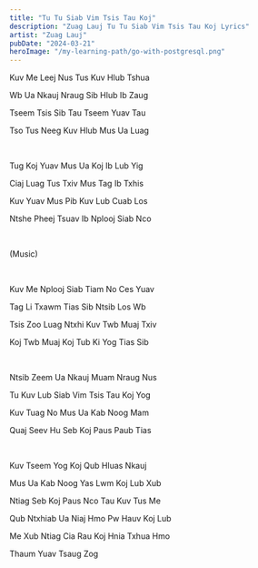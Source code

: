 ```yaml
---
title: "Tu Tu Siab Vim Tsis Tau Koj"
description: "Zuag Lauj Tu Tu Siab Vim Tsis Tau Koj Lyrics"
artist: "Zuag Lauj"
pubDate: "2024-03-21"
heroImage: "/my-learning-path/go-with-postgresql.png"
---
```


Kuv Me Leej Nus Tus Kuv Hlub Tshua

Wb Ua Nkauj Nraug Sib Hlub Ib Zaug

Tseem Tsis Sib Tau Tseem Yuav Tau

Tso Tus Neeg Kuv Hlub Mus Ua Luag

<br />

Tug Koj Yuav Mus Ua Koj Ib Lub Yig

Ciaj Luag Tus Txiv Mus Tag Ib Txhis

Kuv Yuav Mus Pib Kuv Lub Cuab Los

Ntshe Pheej Tsuav Ib Nplooj Siab Nco

<br />

(Music)

<br />

Kuv Me Nplooj Siab Tiam No Ces Yuav

Tag Li Txawm Tias Sib Ntsib Los Wb

Tsis Zoo Luag Ntxhi Kuv Twb Muaj Txiv

Koj Twb Muaj Koj Tub Ki Yog Tias Sib

<br />

Ntsib Zeem Ua Nkauj Muam Nraug Nus

Tu Kuv Lub Siab Vim Tsis Tau Koj Yog

Kuv Tuag No Mus Ua Kab Noog Mam

Quaj Seev Hu Seb Koj Paus Paub Tias

<br />

Kuv Tseem Yog Koj Qub Hluas Nkauj

Mus Ua Kab Noog Yas Lwm Koj Lub Xub

Ntiag Seb Koj Paus Nco Tau Kuv Tus Me

Qub Ntxhiab Ua Niaj Hmo Pw Hauv Koj Lub

Me Xub Ntiag Cia Rau Koj Hnia Txhua Hmo

Thaum Yuav Tsaug Zog

